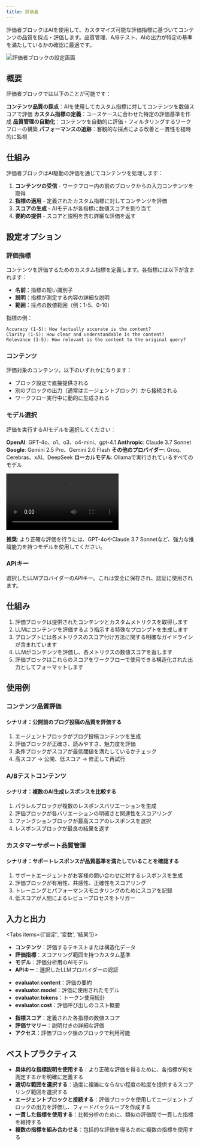 ```yaml
---
title: 評価者
---
```



評価者ブロックはAIを使用して、カスタマイズ可能な評価指標に基づいてコンテンツの品質を採点・評価します。品質管理、A/Bテスト、AIの出力が特定の基準を満たしているかの確認に最適です。

<div className="flex justify-center">
  <Image
    src="/static/blocks/evaluator.png"
    alt="評価者ブロックの設定画面"
    width={500}
    height={400}
    className="my-6"
  />
</div>

## 概要

評価者ブロックでは以下のことが可能です：

<Steps>
  <Step>
    <strong>コンテンツ品質の採点</strong>：AIを使用してカスタム指標に対してコンテンツを数値スコアで評価
  </Step>
  <Step>
    <strong>カスタム指標の定義</strong>：ユースケースに合わせた特定の評価基準を作成  
  </Step>
  <Step>
    <strong>品質管理の自動化</strong>：コンテンツを自動的に評価・フィルタリングするワークフローの構築
  </Step>
  <Step>
    <strong>パフォーマンスの追跡</strong>：客観的な採点による改善と一貫性を経時的に監視
  </Step>
</Steps>

## 仕組み

評価者ブロックはAI駆動の評価を通じてコンテンツを処理します：

1. **コンテンツの受信** - ワークフロー内の前のブロックからの入力コンテンツを取得
2. **指標の適用** - 定義されたカスタム指標に対してコンテンツを評価  
3. **スコアの生成** - AIモデルが各指標に数値スコアを割り当て
4. **要約の提供** - スコアと説明を含む詳細な評価を返す

## 設定オプション

### 評価指標

コンテンツを評価するためのカスタム指標を定義します。各指標には以下が含まれます：

- **名前**：指標の短い識別子
- **説明**：指標が測定する内容の詳細な説明
- **範囲**：採点の数値範囲（例：1-5、0-10）

指標の例：

```
Accuracy (1-5): How factually accurate is the content?
Clarity (1-5): How clear and understandable is the content?
Relevance (1-5): How relevant is the content to the original query?
```

### コンテンツ

評価対象のコンテンツ。以下のいずれかになります：

- ブロック設定で直接提供される
- 別のブロックの出力（通常はエージェントブロック）から接続される
- ワークフロー実行中に動的に生成される

### モデル選択

評価を実行するAIモデルを選択してください：

**OpenAI**: GPT-4o、o1、o3、o4-mini、gpt-4.1
**Anthropic**: Claude 3.7 Sonnet
**Google**: Gemini 2.5 Pro、Gemini 2.0 Flash
**その他のプロバイダー**: Groq、Cerebras、xAI、DeepSeek
**ローカルモデル**: Ollamaで実行されているすべてのモデル

<div className="w-full max-w-2xl mx-auto overflow-hidden rounded-lg">
  <Video src="models.mp4" width={500} height={350} />
</div>

**推奨**: より正確な評価を行うには、GPT-4oやClaude 3.7 Sonnetなど、強力な推論能力を持つモデルを使用してください。

### APIキー

選択したLLMプロバイダーのAPIキー。これは安全に保存され、認証に使用されます。

## 仕組み

1. 評価ブロックは提供されたコンテンツとカスタムメトリクスを取得します
2. LLMにコンテンツを評価するよう指示する特殊なプロンプトを生成します
3. プロンプトには各メトリクスのスコア付け方法に関する明確なガイドラインが含まれています
4. LLMがコンテンツを評価し、各メトリクスの数値スコアを返します
5. 評価ブロックはこれらのスコアをワークフローで使用できる構造化された出力としてフォーマットします

## 使用例

### コンテンツ品質評価

<div className="mb-4 rounded-md border p-4">
  <h4 className="font-medium">シナリオ：公開前のブログ投稿の品質を評価する</h4>
  <ol className="list-decimal pl-5 text-sm">
    <li>エージェントブロックがブログ投稿コンテンツを生成</li>
    <li>評価ブロックが正確さ、読みやすさ、魅力度を評価</li>
    <li>条件ブロックがスコアが最低閾値を満たしているかチェック</li>
    <li>高スコア → 公開、低スコア → 修正して再試行</li>
  </ol>
</div>

### A/Bテストコンテンツ

<div className="mb-4 rounded-md border p-4">
  <h4 className="font-medium">シナリオ：複数のAI生成レスポンスを比較する</h4>
  <ol className="list-decimal pl-5 text-sm">
    <li>パラレルブロックが複数のレスポンスバリエーションを生成</li>
    <li>評価ブロックが各バリエーションの明確さと関連性をスコアリング</li>
    <li>ファンクションブロックが最高スコアのレスポンスを選択</li>
    <li>レスポンスブロックが最良の結果を返す</li>
  </ol>
</div>

### カスタマーサポート品質管理

<div className="mb-4 rounded-md border p-4">
  <h4 className="font-medium">シナリオ：サポートレスポンスが品質基準を満たしていることを確認する</h4>
  <ol className="list-decimal pl-5 text-sm">
    <li>サポートエージェントがお客様の問い合わせに対するレスポンスを生成</li>
    <li>評価ブロックが有用性、共感性、正確性をスコアリング</li>
    <li>トレーニングとパフォーマンスモニタリングのためにスコアを記録</li>
    <li>低スコアが人間によるレビュープロセスをトリガー</li>
  </ol>
</div>

## 入力と出力

<Tabs items={['設定', '変数', '結果']}>
  <Tab>
    <ul className="list-disc space-y-2 pl-6">
      <li>
        <strong>コンテンツ</strong>：評価するテキストまたは構造化データ
      </li>
      <li>
        <strong>評価指標</strong>：スコアリング範囲を持つカスタム基準
      </li>
      <li>
        <strong>モデル</strong>：評価分析用のAIモデル
      </li>
      <li>
        <strong>APIキー</strong>：選択したLLMプロバイダーの認証
      </li>
    </ul>
  </Tab>
  <Tab>
    <ul className="list-disc space-y-2 pl-6">
      <li>
        <strong>evaluator.content</strong>：評価の要約
      </li>
      <li>
        <strong>evaluator.model</strong>：評価に使用されたモデル
      </li>
      <li>
        <strong>evaluator.tokens</strong>：トークン使用統計
      </li>
      <li>
        <strong>evaluator.cost</strong>：評価呼び出しのコスト概要
      </li>
    </ul>
  </Tab>
  <Tab>
    <ul className="list-disc space-y-2 pl-6">
      <li>
        <strong>指標スコア</strong>：定義された各指標の数値スコア
      </li>
      <li>
        <strong>評価サマリー</strong>：説明付きの詳細な評価
      </li>
      <li>
        <strong>アクセス</strong>：評価ブロック後のブロックで利用可能
      </li>
    </ul>
  </Tab>
</Tabs>

## ベストプラクティス

- **具体的な指標説明を使用する**：より正確な評価を得るために、各指標が何を測定するかを明確に定義する
- **適切な範囲を選択する**：過度に複雑にならない程度の粒度を提供するスコアリング範囲を選択する
- **エージェントブロックと接続する**：評価ブロックを使用してエージェントブロックの出力を評価し、フィードバックループを作成する
- **一貫した指標を使用する**：比較分析のために、類似の評価間で一貫した指標を維持する
- **複数の指標を組み合わせる**：包括的な評価を得るために複数の指標を使用する

